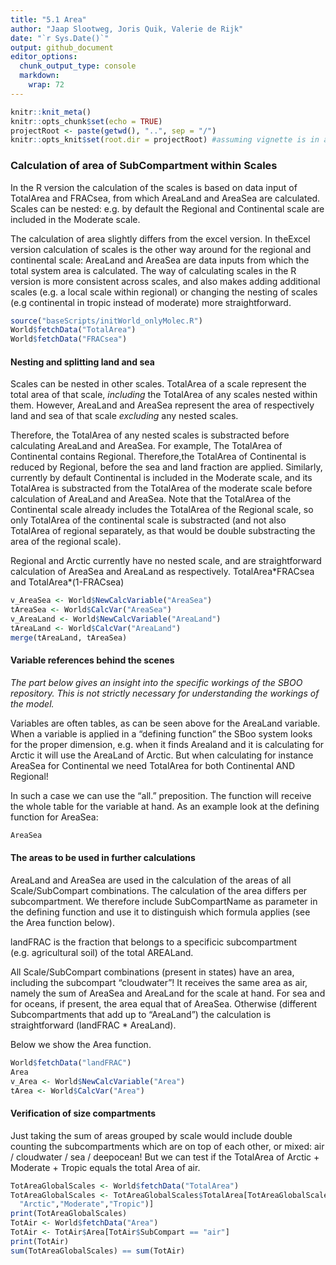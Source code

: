 ```yaml
---
title: "5.1 Area"
author: "Jaap Slootweg, Joris Quik, Valerie de Rijk"
date: "`r Sys.Date()`"
output: github_document
editor_options: 
  chunk_output_type: console
  markdown: 
    wrap: 72
---
```



```r
knitr::knit_meta()
knitr::opts_chunk$set(echo = TRUE)
projectRoot <- paste(getwd(), "..", sep = "/")
knitr::opts_knit$set(root.dir = projectRoot) #assuming vignette is in a direct subfolder of the project
```

### Calculation of area of SubCompartment within Scales

In the R version the calculation of the scales is based on data input of
TotalArea and FRACsea, from which AreaLand and AreaSea are calculated.
Scales can be nested: e.g. by default the Regional and Continental scale
are included in the Moderate scale.

The calculation of area slightly differs from the excel version. In
theExcel version calculation of scales is the other way around for the
regional and continental scale: AreaLand and AreaSea are data inputs
from which the total system area is calculated. The way of calculating
scales in the R version is more consistent across scales, and also makes
adding additional scales (e.g. a local scale within regional) or
changing the nesting of scales (e.g continental in tropic instead of
moderate) more straightforward.

```r
source("baseScripts/initWorld_onlyMolec.R")
World$fetchData("TotalArea")
World$fetchData("FRACsea")

```

#### Nesting and splitting land and sea

Scales can be nested in other scales. TotalArea of a scale represent the
total area of that scale, *including* the TotalArea of any scales nested
within them. However, AreaLand and AreaSea represent the area of
respectively land and sea of that scale *excluding* any nested scales.

Therefore, the TotalArea of any nested scales is substracted before
calculating AreaLand and AreaSea. For example, The TotalArea of
Continental contains Regional. Therefore,the TotalArea of Continental is
reduced by Regional, before the sea and land fraction are applied.
Similarly, currently by default Continental is included in the Moderate
scale, and its TotalArea is substracted from the TotalArea of the
moderate scale before calculation of AreaLand and AreaSea. Note that the
TotalArea of the Continental scale already includes the TotalArea of the
Regional scale, so only TotalArea of the continental scale is
substracted (and not also TotalArea of regional separately, as that
would be double substracting the area of the regional scale).

Regional and Arctic currently have no nested scale, and are
straightforward calculation of AreaSea and AreaLand as respectively.
TotalArea\*FRACsea and TotalArea\*(1-FRACsea)

```r
v_AreaSea <- World$NewCalcVariable("AreaSea")
tAreaSea <- World$CalcVar("AreaSea")
v_AreaLand <- World$NewCalcVariable("AreaLand")
tAreaLand <- World$CalcVar("AreaLand")
merge(tAreaLand, tAreaSea)
```

#### Variable references behind the scenes

*The part below gives an insight into the specific workings of the SBOO
repository. This is not strictly necessary for understanding the
workings of the model.*

Variables are often tables, as can be seen above for the AreaLand
variable. When a variable is applied in a “defining function” the SBoo
system looks for the proper dimension, e.g. when it finds Arealand and
it is calculating for Arctic it will use the AreaLand of Arctic. But
when calculating for instance AreaSea for Continental we need TotalArea
for both Continental AND Regional! 

In such a case we can use the “all.” preposition. The function will
receive the whole table for the variable at hand. As an example look at
the defining function for AreaSea:

```r
AreaSea
```

#### The areas to be used in further calculations

AreaLand and AreaSea are used in the calculation of the areas of all
Scale/SubCompart combinations. The calculation of the area differs per
subcompartment. We therefore include SubCompartName as parameter in the
defining function and use it to distinguish which formula applies (see
the Area function below).

landFRAC is the fraction that belongs to a specificic subcompartment (e.g. agricultural soil) of the total AREALand.

All Scale/SubCompart combinations (present in states) have an area,
including the subcompart “cloudwater”! It receives the same area as air,
namely the sum of AreaSea and AreaLand for the scale at hand. For sea
and for oceans, if present, the area equal that of AreaSea. Otherwise
(different Subcompartments that add up to “AreaLand”) the calculation is
straightforward (landFRAC \* AreaLand).

Below we show the Area function.


```r
World$fetchData("landFRAC")
Area
v_Area <- World$NewCalcVariable("Area")
tArea <- World$CalcVar("Area")
```

#### Verification of size compartments
Just taking the sum of areas grouped by scale would include double
counting the subcompartments which are on top of each other, or mixed:
air / cloudwater / sea / deepocean! But we can test if the TotalArea of
Arctic + Moderate + Tropic equals the total Area of air.

```r
TotAreaGlobalScales <- World$fetchData("TotalArea")
TotAreaGlobalScales <- TotAreaGlobalScales$TotalArea[TotAreaGlobalScales$Scale %in% c(
  "Arctic","Moderate","Tropic")]
print(TotAreaGlobalScales)
TotAir <- World$fetchData("Area")
TotAir <- TotAir$Area[TotAir$SubCompart == "air"]
print(TotAir)
sum(TotAreaGlobalScales) == sum(TotAir)
```
